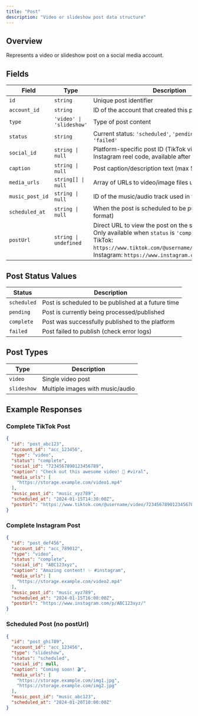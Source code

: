 ```yaml
---
title: "Post"
description: "Video or slideshow post data structure"
---
```


## Overview

Represents a video or slideshow post on a social media account.

## Fields

| Field | Type | Description |
|-------|------|-------------|
| `id` | `string` | Unique post identifier |
| `account_id` | `string` | ID of the account that created this post |
| `type` | `'video' \| 'slideshow'` | Type of post content |
| `status` | `string` | Current status: `'scheduled'`, `'pending'`, `'complete'`, or `'failed'` |
| `social_id` | `string \| null` | Platform-specific post ID (TikTok video ID or Instagram reel code, available after posting) |
| `caption` | `string \| null` | Post caption/description text (max 500 characters) |
| `media_urls` | `string[] \| null` | Array of URLs to video/image files used in the post |
| `music_post_id` | `string \| null` | ID of the music/audio track used in the post |
| `scheduled_at` | `string \| null` | When the post is scheduled to be published (ISO 8601 format) |
| `postUrl` | `string \| undefined` | Direct URL to view the post on the social platform. Only available when `status` is `'complete'`. Format: TikTok: `https://www.tiktok.com/@username/video/{social_id}`, Instagram: `https://www.instagram.com/p/{social_id}/` |

## Post Status Values

| Status | Description |
|--------|-------------|
| `scheduled` | Post is scheduled to be published at a future time |
| `pending` | Post is currently being processed/published |
| `complete` | Post was successfully published to the platform |
| `failed` | Post failed to publish (check error logs) |

## Post Types

| Type | Description |
|------|-------------|
| `video` | Single video post |
| `slideshow` | Multiple images with music/audio |

## Example Responses

### Complete TikTok Post

```json
{
  "id": "post_abc123",
  "account_id": "acc_123456",
  "type": "video",
  "status": "complete",
  "social_id": "7234567890123456789",
  "caption": "Check out this awesome video! 🎥 #viral",
  "media_urls": [
    "https://storage.example.com/video1.mp4"
  ],
  "music_post_id": "music_xyz789",
  "scheduled_at": "2024-01-15T14:30:00Z",
  "postUrl": "https://www.tiktok.com/@username/video/7234567890123456789"
}
```

### Complete Instagram Post

```json
{
  "id": "post_def456",
  "account_id": "acc_789012",
  "type": "video",
  "status": "complete",
  "social_id": "ABC123xyz",
  "caption": "Amazing content! ✨ #instagram",
  "media_urls": [
    "https://storage.example.com/video2.mp4"
  ],
  "music_post_id": "music_xyz789",
  "scheduled_at": "2024-01-15T16:00:00Z",
  "postUrl": "https://www.instagram.com/p/ABC123xyz/"
}
```

### Scheduled Post (no postUrl)

```json
{
  "id": "post_ghi789",
  "account_id": "acc_123456",
  "type": "slideshow",
  "status": "scheduled",
  "social_id": null,
  "caption": "Coming soon! 🎬",
  "media_urls": [
    "https://storage.example.com/img1.jpg",
    "https://storage.example.com/img2.jpg"
  ],
  "music_post_id": "music_abc123",
  "scheduled_at": "2024-01-20T10:00:00Z"
}
```

